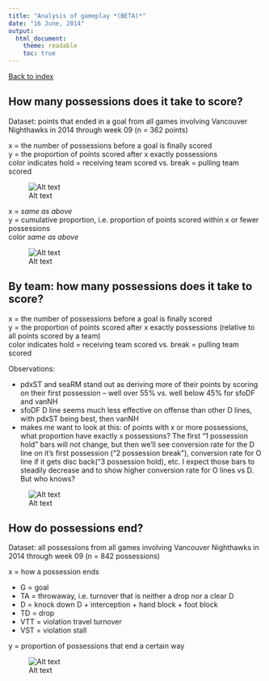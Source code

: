 ```yaml
---
title: "Analysis of gameplay *(BETA)*"
date: "16 June, 2014"
output:
  html_document:
    theme: readable
    toc: true
---
```


<a href="index.html">Back to index</a>

## How many possessions does it take to score?

Dataset: points that ended in a goal from all games involving Vancouver Nighthawks in 2014 through week 09 (n = 362 points)

x = the number of possessions before a goal is finally scored  
y = the proportion of points scored after x exactly possessions  
color indicates hold = receiving team scored vs. break = pulling team scored  

![Alt text](figs/poss_n_dist_by_status.png)

x = *same as above*  
y = cumulative proportion, i.e. proportion of points scored within x or fewer possessions  
color *same as above*  

![Alt text](figs/poss_n_CDF_by_status.png)

## By team: how many possessions does it take to score?

x = the number of possessions before a goal is finally scored  
y = the proportion of points scored after x exactly possessions (relative to all points scored by a team)  
color indicates hold = receiving team scored vs. break = pulling team scored  

Observations:

  * pdxST and seaRM stand out as deriving more of their points by scoring on their first possession -- well over 55% vs. well below 45% for sfoDF and vanNH
  * sfoDF D line seems much less effective on offense than other D lines, with pdxST being best, then vanNH
  * makes me want to look at this: of points with x or more possessions, what proportion have exactly x possessions? The first "1 possession hold" bars will not change, but then we'll see conversion rate for the D line on it's first possession ("2 possession break"), conversion rate for O line if it gets disc back("3 possession hold), etc. I expect those bars to steadily decrease and to show higher conversion rate for O lines vs D. But who knows?

![Alt text](figs/poss_n_dist_by_scor_team_and_status.png)

## How do possessions end?

Dataset: all possessions from all games involving Vancouver Nighthawks in 2014 through week 09 (n = 842 possessions)

x = how a possession ends  

  * G = goal
  * TA = throwaway, i.e. turnover that is neither a drop nor a clear D
  * D = knock down D + interception + hand block + foot block
  * TD = drop
  * VTT = violation travel turnover
  * VST = violation stall
  
y = proportion of possessions that end a certain way  

![Alt text](figs/barchart_how_possessions_end.png)